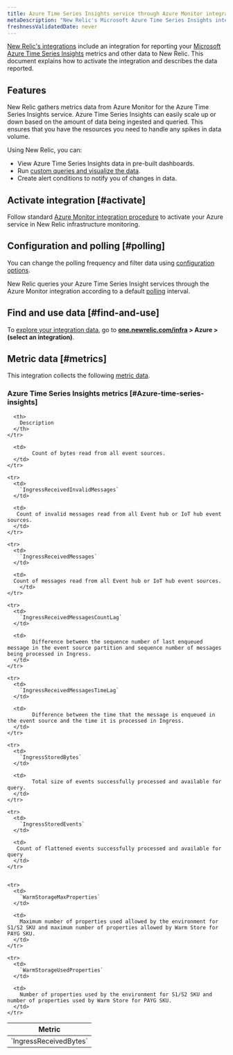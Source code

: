```yaml
---
title: Azure Time Series Insights service through Azure Monitor integration
metaDescription: "New Relic's Microsoft Azure Time Series Insights integration: what data it reports and how to enable it."
freshnessValidatedDate: never
---
```


[New Relic's integrations](/docs/infrastructure/integrations-getting-started/getting-started/introduction-infrastructure-integrations) include an integration for reporting your [Microsoft Azure Time Series Insights](https://azure.microsoft.com/en-us/products/time-series-insights/) metrics and other data to New Relic. This document explains how to activate the integration and describes the data reported.

## Features

New Relic gathers metrics data from Azure Monitor for the Azure Time Series Insights service. Azure Time Series Insights can easily scale up or down based on the amount of data being ingested and queried. This ensures that you have the resources you need to handle any spikes in data volume.

Using New Relic, you can:

* View Azure Time Series Insights data in pre-built dashboards.
* Run [custom queries and visualize the data](/docs/infrastructure/integrations-getting-started/getting-started/use-integration-data-new-relic-Insight).
* Create alert conditions to notify you of changes in data.

## Activate integration [#activate]

Follow standard [Azure Monitor integration procedure](/docs/infrastructure/microsoft-azure-integrations/azure-integrations-list/azure-monitor) to activate your Azure service in New Relic infrastructure monitoring.

## Configuration and polling [#polling]

You can change the polling frequency and filter data using [configuration options](/docs/infrastructure/microsoft-azure-integrations/azure-integrations-list/azure-monitor/#settings).

New Relic queries your Azure Time Series Insight services through the Azure Monitor integration according to a default [polling](/docs/infrastructure/microsoft-azure-integrations/azure-integrations-list/azure-monitor/#settings) interval.

## Find and use data [#find-and-use]

To [explore your integration data](/docs/infrastructure/integrations/find-use-infrastructure-integration-data), go to <DoNotTranslate>**[one.newrelic.com/infra](https://one.newrelic.com/infra) > Azure > (select an integration)**</DoNotTranslate>. 

## Metric data [#metrics]

This integration collects the following [metric data](/docs/infrastructure/integrations-getting-started/getting-started/understand-integration-data-data-types#metric).

### Azure Time Series Insights metrics [#Azure-time-series-insights]

<table>
  <thead>
    <tr>
      <th style={{ width: "300px" }}>
        Metric
      </th>

      <th>
        Description
      </th>
    </tr>
  </thead>

  <tbody>
    <tr>
      <td>
        `IngressReceivedBytes`
      </td>

      <td>
        	Count of bytes read from all event sources.
      </td>
    </tr>

    <tr>
      <td>
        `IngressReceivedInvalidMessages`
      </td>

      <td>
       Count of invalid messages read from all Event hub or IoT hub event sources.
      </td>
    </tr>

    <tr>
      <td>
        `IngressReceivedMessages`
      </td>

      <td>
      Count of messages read from all Event hub or IoT hub event sources.
 	    </td>
    </tr>

    <tr>
      <td>
        `IngressReceivedMessagesCountLag`
      </td>

      <td>
        	Difference between the sequence number of last enqueued message in the event source partition and sequence number of messages being processed in Ingress.
      </td>
    </tr>

    <tr>
      <td>
        `IngressReceivedMessagesTimeLag`
      </td>

      <td>
       		Difference between the time that the message is enqueued in the event source and the time it is processed in Ingress.
      </td>
    </tr>

    <tr>
      <td>
        `IngressStoredBytes`
      </td>

      <td>
        	Total size of events successfully processed and available for query.
      </td>
    </tr>

    <tr>
      <td>
        `IngressStoredEvents`
      </td>

      <td>
       Count of flattened events successfully processed and available for query
      </td>
    </tr>
    

    <tr>
      <td>
        `WarmStorageMaxProperties`
      </td>

      <td>
        Maximum number of properties used allowed by the environment for S1/S2 SKU and maximum number of properties allowed by Warm Store for PAYG SKU.
      </td>
    </tr>

    <tr>
      <td>
        `WarmStorageUsedProperties`
      </td>

      <td>
        Number of properties used by the environment for S1/S2 SKU and number of properties used by Warm Store for PAYG SKU.
      </td>
    </tr>
  </tbody>
</table>
